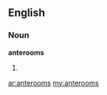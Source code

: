 ==English==

===Noun===
'''anterooms'''

# {{plural of|[[anteroom]]}}

[[ar:anterooms]]
[[my:anterooms]]